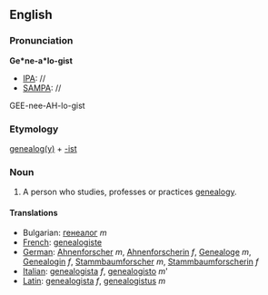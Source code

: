 ==English==
===Pronunciation===

'''Ge*ne-a*lo-gist'''
*[[IPA]]: //
*[[SAMPA]]: //
GEE-nee-AH-lo-gist
===Etymology===

[[genealogy|genealog(y)]] + [[-ist]]

=== Noun ===
#A person who studies, professes or practices [[genealogy]].
====Translations====

*Bulgarian: [[генеалог]] ''m''
*[[French]]: [[genealogiste]]
*[[German]]: [[Ahnenforscher]] ''m'', [[Ahnenforscherin]] ''f'', [[Genealoge]] ''m'', [[Genealogin]] ''f'', [[Stammbaumforscher]] ''m'', [[Stammbaumforscherin]] ''f''
*[[Italian]]: [[genealogista]] ''f'', [[genealogisto]] ''m'''
*[[Latin]]: [[genealogista]] ''f'', [[genealogistus]] ''m''